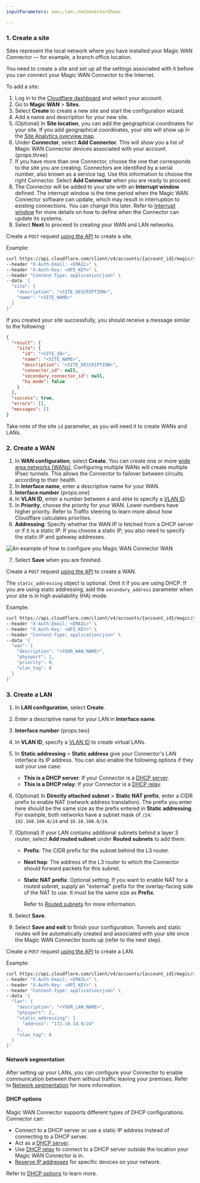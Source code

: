 ```yaml
---
inputParameters: wan;;lan;;noConnectorShows

---
```



### 1. Create a site

Sites represent the local network where you have installed your Magic WAN Connector — for example, a branch office location.

You need to create a site and set up all the settings associated with it before you can connect your Magic WAN Connector to the Internet.

To add a site:

<Tabs> <TabItem label="dashboard">

1. Log in to the [Cloudflare dashboard](https://dash.cloudflare.com/) and select your account.
2. Go to **Magic WAN** > **Sites**.
3. Select **Create** to create a new site and start the configuration wizard.
4. Add a name and description for your new site.
5. (Optional) In **Site location**, you can add the geographical coordinates for your site. If you add geographical coordinates, your site will show up in the [Site Analytics overview map](/magic-wan/analytics/site-analytics/).
6. Under **Connector**, select **Add Connector**. This will show you a list of Magic WAN Connector devices associated with your account. {props.three}
7. If you have more than one Connector, choose the one that corresponds to the site you are creating. Connectors are identified by a serial number, also known as a service tag. Use this information to choose the right Connector. Select **Add Connector** when you are ready to proceed.
8. The Connector will be added to your site with an **Interrupt window** defined. The interrupt window is the time period when the Magic WAN Connector software can update, which may result in interruption to existing connections. You can change this later. Refer to [Interrupt window](/magic-wan/configuration/connector/maintenance/interrupt-service-window/) for more details on how to define when the Connector can update its systems.
9. Select **Next** to proceed to creating your WAN and LAN networks.

</TabItem> <TabItem label="api">

<Render file="connector/account-id-api-key" product="magic-wan" />

Create a `POST` request [using the API](/api/operations/magic-sites-create-site) to create a site.

Example:

```bash
curl https://api.cloudflare.com/client/v4/accounts/{account_id}/magic/sites \
--header "X-Auth-Email: <EMAIL>" \
--header "X-Auth-Key: <API_KEY>" \
--header "Content-Type: application/json" \
--data '{
  "site": {
    "description": "<SITE_DESCRIPTION>",
    "name": "<SITE_NAME>"
  }
}'
```

If you created your site successfully, you should receive a message similar to the following:

```json
{
  "result": {
    "site": {
      "id": "<SITE_ID>",
      "name": "<SITE_NAME>",
      "description": "<SITE_DESCRIPTION>",
      "connector_id": null,
      "secondary_connector_id": null,
      "ha_mode": false
    }
  },
  "success": true,
  "errors": [],
  "messages": []
}
```

Take note of the site `id` parameter, as you will need it to create WANs and LANs.

</TabItem> </Tabs>

### 2. Create a WAN

<Tabs> <TabItem label="dashboard">

1. In **WAN configuration**, select **Create**. You can create one or more [wide area networks (WANs)](https://www.cloudflare.com/learning/network-layer/what-is-a-wan/). Configuring multiple WANs will create multiple <GlossaryTooltip term="IPsec tunnel">IPsec</GlossaryTooltip> tunnels. This allows the Connector to failover between circuits according to their <GlossaryTooltip term="tunnel health-check" link="/magic-wan/reference/tunnel-health-checks/">health</GlossaryTooltip>.
2. In **Interface name**, enter a descriptive name for your WAN.
3. **Interface number** {props.one}
4. In **VLAN ID**, enter a number between `0` and `4094` to specify a [VLAN ID](/magic-wan/configuration/connector/reference/#vlan-id).
5. In **Priority**, choose the priority for your WAN. Lower numbers have higher priority. Refer to <GlossaryTooltip term="traffic steering" link="/magic-wan/reference/traffic-steering/">Traffic steering</GlossaryTooltip> to learn more about how Cloudflare calculates priorities.
6. **Addressing**: Specify whether the WAN IP is fetched from a DHCP server or if it is a static IP. If you choose a static IP, you also need to specify the static IP and gateway addresses.

  <div class="medium-img">

![An example of how to configure you Magic WAN Connector WAN](~/assets/images/magic-wan/connector/wan-config.png)

  </div>

7. Select **Save** when you are finished.

</TabItem> <TabItem label="api">

<Render file="connector/account-id-api-key" product="magic-wan" />

Create a `POST` request [using the API](/api/operations/magic-site-wans-create-wan) to create a WAN.

The `static_addressing` object is optional. Omit it if you are using DHCP. If you are using static addressing, add the `secondary_address` parameter when your site is in high availability (HA) mode.

Example:

```bash
curl https://api.cloudflare.com/client/v4/accounts/{account_id}/magic/sites/{site_id}/wans \
--header "X-Auth-Email: <EMAIL>" \
--header "X-Auth-Key: <API_KEY>" \
--header "Content-Type: application/json" \
--data '{
  "wan": {
    "description": "<YOUR_WAN_NAME>",
    "physport": 1,
    "priority": 0,
    "vlan_tag": 0
  }
}'
```

</TabItem> </Tabs>

### 3. Create a LAN

<Tabs> <TabItem label="dashboard">

1. In **LAN configuration**, select **Create**.

2. Enter a descriptive name for your LAN in **Interface name**.

3. **Interface number** {props.two}

4. In **VLAN ID**, specify a [VLAN ID](/magic-wan/configuration/connector/reference/#vlan-id) to create virtual LANs.

5. In **Static addressing** > **Static address** give your Connector's LAN interface its IP address. You can also enable the following options if they suit your use case:
   * **This is a DHCP server**: If your Connector is a [DHCP server](/magic-wan/configuration/connector/network-options/dhcp/dhcp-server/).
   * **This is a DHCP relay**: If your Connector is a [DHCP relay](/magic-wan/configuration/connector/network-options/dhcp/dhcp-relay/).

6. (Optional) In **Directly attached subnet** > **Static NAT prefix**, enter a CIDR prefix to enable NAT (network address translation). The prefix you enter here should be the same size as the prefix entered in **Static addressing**. For example, both networks have a subnet mask of `/24`: `192.168.100.0/24` and `10.10.100.0/24`.

7. (Optional) If your LAN contains additional subnets behind a layer 3 router, select **Add routed subnet** under **Routed subnets** to add them:
   * **Prefix**: The CIDR prefix for the subnet behind the L3 router.
   * **Next hop**:  The address of the L3 router to which the Connector should forward packets for this subnet.
   * **Static NAT prefix**: Optional setting. If you want to enable NAT for a routed subnet, supply an "external" prefix for the overlay-facing side of the NAT to use. It must be the same size as **Prefix**.

     Refer to [Routed subnets](/magic-wan/configuration/connector/network-options/routed-subnets/) for more information.

8. Select **Save**.

9. Select **Save and exit** to finish your configuration. Tunnels and <GlossaryTooltip term="static route">static routes</GlossaryTooltip> will be automatically created and associated with your site once the Magic WAN Connector boots up (refer to the next step).

</TabItem> <TabItem label="api">

<Render file="connector/account-id-api-key" product="magic-wan" />

Create a `POST` request [using the API](/api/operations/magic-site-lans-create-lan) to create a LAN.

Example:

```bash
curl https://api.cloudflare.com/client/v4/accounts/{account_id}/magic/sites/{site_id}/lans \
--header "X-Auth-Email: <EMAIL>" \
--header "X-Auth-Key: <API_KEY>" \
--header "Content-Type: application/json" \
--data '{
  "lan": {
    "description": "<YOUR_LAN_NAME>",
    "physport": 2,
    "static_addressing": {
      "address": "172.16.14.0/24"
    },
    "vlan_tag": 0
  }
}'
```

</TabItem> </Tabs>

#### Network segmentation

After setting up your LANs, you can configure your Connector to enable communication between them without traffic leaving your premises. Refer to [Network segmentation](/magic-wan/configuration/connector/network-options/network-segmentation/) for more information.

#### DHCP options

Magic WAN Connector supports different types of DHCP configurations. Connector can:

* Connect to a DHCP server or use a static IP address instead of connecting to a DHCP server.
* Act as a [DHCP server](/magic-wan/configuration/connector/network-options/dhcp/dhcp-server/).
* Use [DHCP relay](/magic-wan/configuration/connector/network-options/dhcp/dhcp-relay/) to connect to a DHCP server outside the location your Magic WAN Connector is in.
* [Reserve IP addresses](/magic-wan/configuration/connector/network-options/dhcp/dhcp-static-address-reservation/) for specific devices on your network.

Refer to [DHCP options](/magic-wan/configuration/connector/network-options/dhcp/) to learn more.
